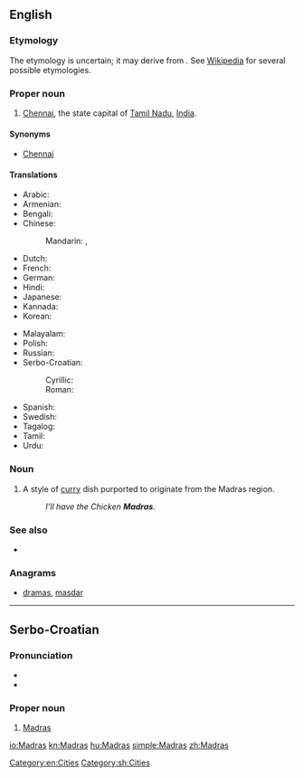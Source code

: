 {{also|madras}}
==English==
{{wikipedia}}

===Etymology===
The etymology is uncertain; it may derive from {{term|Madraspattinam|lang=en}}. See [[w:Chennai#Name|Wikipedia]] for several possible etymologies.

===Proper noun===
{{en-proper noun}}

# {{n-g|Former name of}} [[Chennai]], the state capital of [[Tamil Nadu]], [[India]].

====Synonyms====
* [[Chennai]] {{qualifier|current name}}

====Translations====
{{trans-top|city}}
* Arabic: {{t-|ar|مدراس|m|tr=madraas}}
* Armenian: {{t-|hy|Մադրաս|tr=Madras}}
* Bengali: {{t-|bn|মাদ্রাজ|sc=Beng}}
* Chinese:
*: Mandarin: {{t|cmn|馬德拉斯|sc=Hani}}, {{t|cmn|马德拉斯|tr=Mǎdélāsī|sc=Hani}}
* Dutch: {{t-|nl|Madras}}
* French: {{t-|fr|Madras|m}}
* German: {{t-|de|Madras|n}}
* Hindi: {{t+|hi|मद्रास|tr=madrās}}
* Japanese: {{t-|ja|マドラス|tr=Madorasu}}
* Kannada: {{t+|kn|ಮದ್ರಾಸು|tr=madrāsu|sc=Knda}}
* Korean: {{t-|ko|마드라스|tr=Madeuraseu|sc=Hang}}
{{trans-mid}}
* Malayalam: {{t-|ml|മദ്രാസ്|tr=madrās|sc=Mlym}}
* Polish: {{t-|pl|Madras|m}}
* Russian: {{t-|ru|Мадрас|m|tr=Madrás}}
* Serbo-Croatian:
*: Cyrillic: {{t-|sh|Мадрас|m}}
*: Roman: {{t-|sh|Madras|m}}
* Spanish: {{t-|es|Madras|m}}
* Swedish: {{t-|sv|Madras}}
* Tagalog: {{t-|tl|Madras}}
* Tamil: {{t-|ta|மெட்ராஸ்|tr=medrās}}
* Urdu: {{t-|ur|مدراس|tr=madrās}}
{{trans-bottom}}

===Noun===
{{en-noun|?}}

# {{British}} A style of [[curry]] dish purported to originate from the Madras region.
#: ''I’ll have the Chicken '''Madras'''.''

===See also===
* {{l|en|Chennai}}

===Anagrams===
* [[dramas#English|dramas]], [[masdar#English|masdar]]

[[Category:en:Cities]]

----

==Serbo-Croatian==

===Pronunciation===
* {{IPA|/mǎdras/|lang=sh}}
* {{hyphenation|Mad|ras}}

===Proper noun===
{{sh-proper-noun|g=m|head=Màdras|r|Мадрас|Ма̀драс}}

# [[#English|Madras]]

[[Category:sh:Cities]]

[[io:Madras]]
[[kn:Madras]]
[[hu:Madras]]
[[simple:Madras]]
[[zh:Madras]]